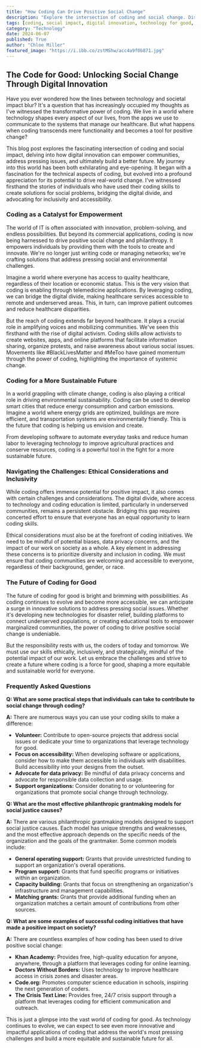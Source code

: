 ```yaml
---
title: "How Coding Can Drive Positive Social Change"
description: "Explore the intersection of coding and social change. Discover how digital innovation empowers communities, addresses pressing issues, and builds a better future. Learn about the ethical considerations and the role of inclusivity in leveraging coding for good."
tags: [coding, social impact, digital innovation, technology for good, empowerment, sustainability, accessibility, philanthropy, ethics, inclusivity, future of technology]
category: "Technology"
date: 2024-06-07
published: True
author: "Chloe Miller"
featured_image: "https://i.ibb.co/zstMShw/acc4a9f0b871.jpg"
---
```


## The Code for Good: Unlocking Social Change Through Digital Innovation

Have you ever wondered how the lines between technology and societal impact blur? It's a question that has increasingly occupied my thoughts as I've witnessed the transformative power of coding. We live in a world where technology shapes every aspect of our lives, from the apps we use to communicate to the systems that manage our healthcare. But what happens when coding transcends mere functionality and becomes a tool for positive change?

This blog post explores the fascinating intersection of coding and social impact, delving into how digital innovation can empower communities, address pressing issues, and ultimately build a better future.  My journey into this world has been both exhilarating and eye-opening. It began with a fascination for the technical aspects of coding, but evolved into a profound appreciation for its potential to drive real-world change. I've witnessed firsthand the stories of individuals who have used their coding skills to create solutions for social problems, bridging the digital divide, and advocating for inclusivity and accessibility.

###  Coding as a Catalyst for Empowerment

The world of IT is often associated with innovation, problem-solving, and endless possibilities. But beyond its commercial applications, coding is now being harnessed to drive positive social change and philanthropy.  It empowers individuals by providing them with the tools to create and innovate. We're no longer just writing code or managing networks; we're crafting solutions that address pressing social and environmental challenges.

Imagine a world where everyone has access to quality healthcare, regardless of their location or economic status. This is the very vision that coding is enabling through telemedicine applications. By leveraging coding, we can bridge the digital divide, making healthcare services accessible to remote and underserved areas.  This, in turn, can improve patient outcomes and reduce healthcare disparities.

But the reach of coding extends far beyond healthcare. It plays a crucial role in amplifying voices and mobilizing communities.  We've seen this firsthand with the rise of digital activism.  Coding skills allow activists to create websites, apps, and online platforms that facilitate information sharing, organize protests, and raise awareness about various social issues. Movements like #BlackLivesMatter and #MeToo have gained momentum through the power of coding, highlighting the importance of systemic change.

###  Coding for a More Sustainable Future

In a world grappling with climate change, coding is also playing a critical role in driving environmental sustainability.  Coding can be used to develop smart cities that reduce energy consumption and carbon emissions.  Imagine a world where energy grids are optimized, buildings are more efficient, and transportation systems are environmentally friendly.  This is the future that coding is helping us envision and create.

From developing software to automate everyday tasks and reduce human labor to leveraging technology to improve agricultural practices and conserve resources, coding is a powerful tool in the fight for a more sustainable future.

###  Navigating the Challenges: Ethical Considerations and Inclusivity

While coding offers immense potential for positive impact, it also comes with certain challenges and considerations.  The digital divide, where access to technology and coding education is limited, particularly in underserved communities, remains a persistent obstacle. Bridging this gap requires concerted effort to ensure that everyone has an equal opportunity to learn coding skills.

Ethical considerations must also be at the forefront of coding initiatives. We need to be mindful of potential biases, data privacy concerns, and the impact of our work on society as a whole.  A key element in addressing these concerns is to prioritize diversity and inclusion in coding.  We must ensure that coding communities are welcoming and accessible to everyone, regardless of their background, gender, or race.

###  The Future of Coding for Good

The future of coding for good is bright and brimming with possibilities.  As coding continues to evolve and become more accessible, we can anticipate a surge in innovative solutions to address pressing social issues.  Whether it's developing new technologies for disaster relief, building platforms to connect underserved populations, or creating educational tools to empower marginalized communities, the power of coding to drive positive social change is undeniable.

But the responsibility rests with us, the coders of today and tomorrow. We must use our skills ethically, inclusively, and strategically, mindful of the potential impact of our work. Let us embrace the challenges and strive to create a future where coding is a force for good, shaping a more equitable and sustainable world for everyone.

### Frequently Asked Questions

**Q: What are some practical steps that individuals can take to contribute to social change through coding?**

**A:** There are numerous ways you can use your coding skills to make a difference:

* **Volunteer:** Contribute to open-source projects that address social issues or dedicate your time to organizations that leverage technology for good.
* **Focus on accessibility:**  When developing software or applications, consider how to make them accessible to individuals with disabilities.  Build accessibility into your designs from the outset.
* **Advocate for data privacy:**  Be mindful of data privacy concerns and advocate for responsible data collection and usage.
* **Support organizations:**  Consider donating to or volunteering for organizations that promote social change through technology.

**Q:  What are the most effective philanthropic grantmaking models for social justice causes?**

**A:**  There are various philanthropic grantmaking models designed to support social justice causes.  Each model has unique strengths and weaknesses, and the most effective approach depends on the specific needs of the organization and the goals of the grantmaker.  Some common models include:

* **General operating support:** Grants that provide unrestricted funding to support an organization's overall operations.
* **Program support:** Grants that fund specific programs or initiatives within an organization.
* **Capacity building:** Grants that focus on strengthening an organization's infrastructure and management capabilities.
* **Matching grants:** Grants that provide additional funding when an organization matches a certain amount of contributions from other sources.

**Q:  What are some examples of successful coding initiatives that have made a positive impact on society?**

**A:**  There are countless examples of how coding has been used to drive positive social change:

* **Khan Academy:** Provides free, high-quality education for anyone, anywhere, through a platform that leverages coding for online learning.
* **Doctors Without Borders:**  Uses technology to improve healthcare access in crisis zones and disaster areas.
* **Code.org:**  Promotes computer science education in schools, inspiring the next generation of coders.
* **The Crisis Text Line:**  Provides free, 24/7 crisis support through a platform that leverages coding for efficient communication and outreach.

This is just a glimpse into the vast world of coding for good. As technology continues to evolve, we can expect to see even more innovative and impactful applications of coding that address the world's most pressing challenges and build a more equitable and sustainable future for all.